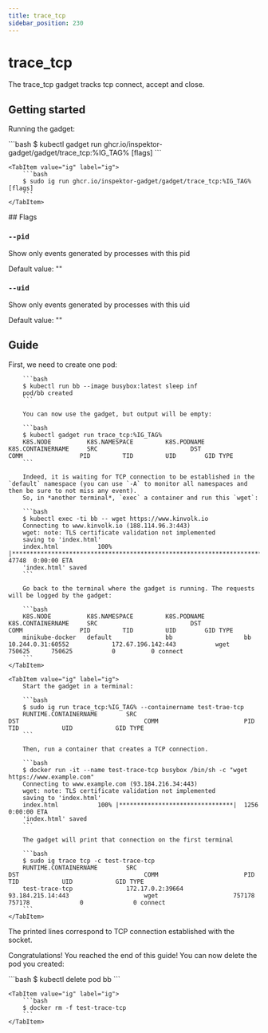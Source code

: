 ```yaml
---
title: trace_tcp
sidebar_position: 230
---
```



# trace_tcp

The trace_tcp gadget tracks tcp connect, accept and close.

## Getting started

Running the gadget:

<Tabs groupId="env">
    <TabItem value="kubectl-gadget" label="kubectl gadget">
        ```bash
        $ kubectl gadget run ghcr.io/inspektor-gadget/gadget/trace_tcp:%IG_TAG% [flags]
        ```
    </TabItem>

    <TabItem value="ig" label="ig">
        ```bash
        $ sudo ig run ghcr.io/inspektor-gadget/gadget/trace_tcp:%IG_TAG% [flags]
        ```
    </TabItem>
</Tabs>
## Flags

### `--pid`

Show only events generated by processes with this pid

Default value: ""

### `--uid`

Show only events generated by processes with this uid

Default value: ""

## Guide

<Tabs groupId="env">
    <TabItem value="kubectl-gadget" label="kubectl gadget">
        First, we need to create one pod:

        ```bash
        $ kubectl run bb --image busybox:latest sleep inf
        pod/bb created
        ```

        You can now use the gadget, but output will be empty:

        ```bash
        $ kubectl gadget run trace_tcp:%IG_TAG%
        K8S.NODE          K8S.NAMESPACE         K8S.PODNAME           K8S.CONTAINERNAME     SRC                          DST                          COMM                PID         TID         UID        GID TYPE
        ```

        Indeed, it is waiting for TCP connection to be established in the `default` namespace (you can use `-A` to monitor all namespaces and then be sure to not miss any event).
        So, in *another terminal*, `exec` a container and run this `wget`:

        ```bash
        $ kubectl exec -ti bb -- wget https://www.kinvolk.io
        Connecting to www.kinvolk.io (188.114.96.3:443)
        wget: note: TLS certificate validation not implemented
        saving to 'index.html'
        index.html           100% |************************************************************************************************| 47748  0:00:00 ETA
        'index.html' saved
        ```

        Go back to the terminal where the gadget is running. The requests will be logged by the gadget:

        ```bash
        K8S.NODE          K8S.NAMESPACE         K8S.PODNAME           K8S.CONTAINERNAME     SRC                          DST                          COMM                PID         TID         UID        GID TYPE
        minikube-docker   default               bb                    bb                    10.244.0.31:60552            172.67.196.142:443           wget             750625      750625           0          0 connect
        ```
    </TabItem>

    <TabItem value="ig" label="ig">
        Start the gadget in a terminal:

        ```bash
        $ sudo ig run trace_tcp:%IG_TAG% --containername test-trae-tcp
        RUNTIME.CONTAINERNAME        SRC                                   DST                                   COMM                        PID            TID            UID            GID TYPE
        ```

        Then, run a container that creates a TCP connection.

        ```bash
        $ docker run -it --name test-trace-tcp busybox /bin/sh -c "wget https://www.example.com"
        Connecting to www.example.com (93.184.216.34:443)
        wget: note: TLS certificate validation not implemented
        saving to 'index.html'
        index.html           100% |********************************|  1256  0:00:00 ETA
        'index.html' saved
        ```

        The gadget will print that connection on the first terminal

        ```bash
        $ sudo ig trace tcp -c test-trace-tcp
        RUNTIME.CONTAINERNAME        SRC                                   DST                                   COMM                        PID            TID            UID            GID TYPE
        test-trace-tcp               172.17.0.2:39664                      93.184.215.14:443                     wget                     757178         757178              0              0 connect
        ```
    </TabItem>
</Tabs>

The printed lines correspond to TCP connection established with the socket.

Congratulations! You reached the end of this guide!
You can now delete the pod you created:

<Tabs groupId="env">
    <TabItem value="kubectl-gadget" label="kubectl gadget">
        ```bash
        $ kubectl delete pod bb
        ```
    </TabItem>

    <TabItem value="ig" label="ig">
        ```bash
        $ docker rm -f test-trace-tcp
        ```
    </TabItem>
</Tabs>
